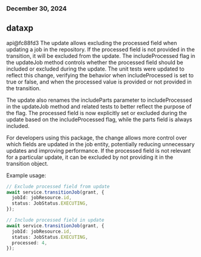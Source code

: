 ### December 30, 2024
## dataxp

api@fc88fd3
The update allows excluding the processed field when updating a job in the repository. If the processed field is not provided in the transition, it will be excluded from the update. The includeProcessed flag in the updateJob method controls whether the processed field should be included or excluded during the update. The unit tests were updated to reflect this change, verifying the behavior when includeProcessed is set to true or false, and when the processed value is provided or not provided in the transition.

The update also renames the includeParts parameter to includeProcessed in the updateJob method and related tests to better reflect the purpose of the flag. The processed field is now explicitly set or excluded during the update based on the includeProcessed flag, while the parts field is always included.

For developers using this package, the change allows more control over which fields are updated in the job entity, potentially reducing unnecessary updates and improving performance. If the processed field is not relevant for a particular update, it can be excluded by not providing it in the transition object.

Example usage:

```typescript
// Exclude processed field from update
await service.transitionJob(grant, {
  jobId: jobResource.id,
  status: JobStatus.EXECUTING,
});

// Include processed field in update
await service.transitionJob(grant, {
  jobId: jobResource.id,
  status: JobStatus.EXECUTING,
  processed: 4,
});
```